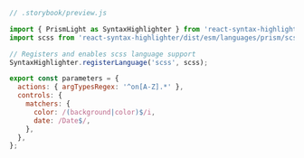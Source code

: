 ```js
// .storybook/preview.js

import { PrismLight as SyntaxHighlighter } from 'react-syntax-highlighter';
import scss from 'react-syntax-highlighter/dist/esm/languages/prism/scss';

// Registers and enables scss language support
SyntaxHighlighter.registerLanguage('scss', scss);

export const parameters = {
  actions: { argTypesRegex: '^on[A-Z].*' },
  controls: {
    matchers: {
      color: /(background|color)$/i,
      date: /Date$/,
    },
  },
};
```